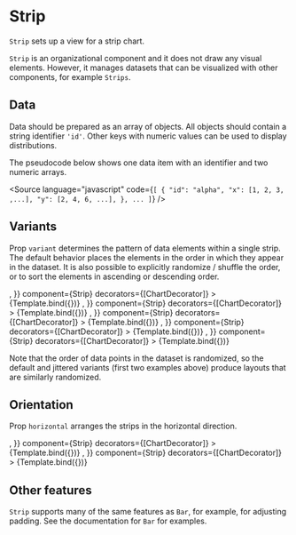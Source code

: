 
# Strip

<Meta title="Addons/Band/Strip" />

`Strip` sets up a view for a strip chart.

`Strip` is an organizational component and it does not draw any visual elements. However, it manages datasets that can be visualized with other components, for example `Strips`.

<ArgsTable of={Strip} />

## Data

Data should be prepared as an array of objects. All objects should contain a string identifier `'id'`. Other keys with numeric values can be used to display distributions.

The pseudocode below shows one data item with an identifier and two numeric arrays.

<Source
    language="javascript"
    code={`
[
  {
    "id": "alpha",
    "x": [1, 2, 3, ,...],
    "y": [2, 4, 6, ...],
  },
  ...
]
`}
/>

## Variants

Prop `variant` determines the pattern of data elements within a single strip.
The default behavior places the elements in the order in which they appear in the dataset. It is also possible to explicitly randomize / shuffle the order, or to sort the elements in ascending or descending order.

<Canvas>
    <Story
        name="default"
        args={{
            ...commonStripProps,
            variant: 'default',
            children: <Strips />,
        }}
        component={Strip}
        decorators={[ChartDecorator]}
    >
        {Template.bind({})}
    </Story>
    <Story
        name="jitter"
        args={{
            ...commonStripProps,
            variant: 'jitter',
            children: <Strips />,
        }}
        component={Strip}
        decorators={[ChartDecorator]}
    >
        {Template.bind({})}
    </Story>
    <Story
        name="ascending"
        args={{
            ...commonStripProps,
            variant: 'ascending',
            children: <Strips />,
        }}
        component={Strip}
        decorators={[ChartDecorator]}
    >
        {Template.bind({})}
    </Story>
    <Story
        name="descending"
        args={{
            ...commonStripProps,
            variant: 'descending',
            children: <Strips />,
        }}
        component={Strip}
        decorators={[ChartDecorator]}
    >
        {Template.bind({})}
    </Story>
    <Story
        name="middle"
        args={{
            ...commonStripProps,
            variant: 'middle',
            children: <Strips />,
        }}
        component={Strip}
        decorators={[ChartDecorator]}
    >
        {Template.bind({})}
    </Story>
</Canvas>

Note that the order of data points in the dataset is randomized, so the default and jittered variants (first two examples above) produce layouts that are similarly randomized.

## Orientation

Prop `horizontal` arranges the strips in the horizontal direction.

<Canvas>
    <Story
        name="vertical"
        args={{
            ...commonStripProps,
            horizontal: false,
            children: <Strips />,
        }}
        component={Strip}
        decorators={[ChartDecorator]}
    >
        {Template.bind({})}
    </Story>
    <Story
        name="horizontal"
        args={{
            ...commonStripProps,
            horizontal: true,
            children: <Strips />,
        }}
        component={Strip}
        decorators={[ChartDecorator]}
    >
        {Template.bind({})}
    </Story>
</Canvas>

## Other features

`Strip` supports many of the same features as `Bar`, for example, for adjusting padding. See the documentation for `Bar` for examples.
